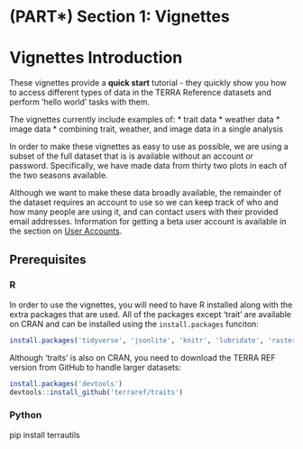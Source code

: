 # (PART\*) Section 1: Vignettes {-}

# Vignettes Introduction


These vignettes provide a **quick start** tutorial - they quickly show you how to access different types of data in the TERRA Reference datasets and perform ‘hello world’ tasks with them. 

The vignettes currently include examples of:
* trait data
* weather data
* image data
* combining trait, weather, and image data in a single analysis

In order to make these vignettes as easy to use as possible, we are using a subset of the full dataset that is is available without an account or password. Specifically, we have made data from thirty two plots in each of the two seasons available. 

Although we want to make these data broadly available, the remainder of the dataset requires an account to use so we can keep track of who and how many people are using it, and can contact users with their provided email addresses. 
Information for getting a beta user account is available in the section on [User Accounts](#user-accounts).


## Prerequisites

### R

In order to use the vignettes, you will need to have R installed along with the extra packages that are used. 
All of the packages except 'trait' are available on CRAN and can be installed using the `install.packages` funciton:

```r
install.packages('tidyverse', 'jsonlite', 'knitr', 'lubridate', 'raster', 'sf')
```

Although 'traits' is also on CRAN, you need to download the TERRA REF version from GitHub to handle larger datasets: 

```r
install.packages('devtools')
devtools::install_github('terraref/traits')
```
### Python

pip install terrautils
